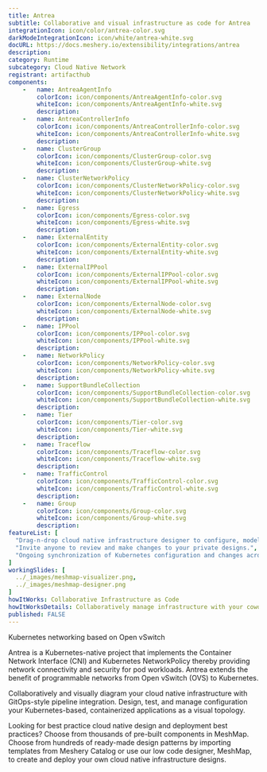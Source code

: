 ```yaml
---
title: Antrea
subtitle: Collaborative and visual infrastructure as code for Antrea
integrationIcon: icon/color/antrea-color.svg
darkModeIntegrationIcon: icon/white/antrea-white.svg
docURL: https://docs.meshery.io/extensibility/integrations/antrea
description: 
category: Runtime
subcategory: Cloud Native Network
registrant: artifacthub
components: 
	-	name: AntreaAgentInfo
		colorIcon: icon/components/AntreaAgentInfo-color.svg
		whiteIcon: icon/components/AntreaAgentInfo-white.svg
		description: 
	-	name: AntreaControllerInfo
		colorIcon: icon/components/AntreaControllerInfo-color.svg
		whiteIcon: icon/components/AntreaControllerInfo-white.svg
		description: 
	-	name: ClusterGroup
		colorIcon: icon/components/ClusterGroup-color.svg
		whiteIcon: icon/components/ClusterGroup-white.svg
		description: 
	-	name: ClusterNetworkPolicy
		colorIcon: icon/components/ClusterNetworkPolicy-color.svg
		whiteIcon: icon/components/ClusterNetworkPolicy-white.svg
		description: 
	-	name: Egress
		colorIcon: icon/components/Egress-color.svg
		whiteIcon: icon/components/Egress-white.svg
		description: 
	-	name: ExternalEntity
		colorIcon: icon/components/ExternalEntity-color.svg
		whiteIcon: icon/components/ExternalEntity-white.svg
		description: 
	-	name: ExternalIPPool
		colorIcon: icon/components/ExternalIPPool-color.svg
		whiteIcon: icon/components/ExternalIPPool-white.svg
		description: 
	-	name: ExternalNode
		colorIcon: icon/components/ExternalNode-color.svg
		whiteIcon: icon/components/ExternalNode-white.svg
		description: 
	-	name: IPPool
		colorIcon: icon/components/IPPool-color.svg
		whiteIcon: icon/components/IPPool-white.svg
		description: 
	-	name: NetworkPolicy
		colorIcon: icon/components/NetworkPolicy-color.svg
		whiteIcon: icon/components/NetworkPolicy-white.svg
		description: 
	-	name: SupportBundleCollection
		colorIcon: icon/components/SupportBundleCollection-color.svg
		whiteIcon: icon/components/SupportBundleCollection-white.svg
		description: 
	-	name: Tier
		colorIcon: icon/components/Tier-color.svg
		whiteIcon: icon/components/Tier-white.svg
		description: 
	-	name: Traceflow
		colorIcon: icon/components/Traceflow-color.svg
		whiteIcon: icon/components/Traceflow-white.svg
		description: 
	-	name: TrafficControl
		colorIcon: icon/components/TrafficControl-color.svg
		whiteIcon: icon/components/TrafficControl-white.svg
		description: 
	-	name: Group
		colorIcon: icon/components/Group-color.svg
		whiteIcon: icon/components/Group-white.svg
		description: 
featureList: [
  "Drag-n-drop cloud native infrastructure designer to configure, model, and deploy your workloads.",
  "Invite anyone to review and make changes to your private designs.",
  "Ongoing synchronization of Kubernetes configuration and changes across any number of clusters."
]
workingSlides: [
  ../_images/meshmap-visualizer.png,
  ../_images/meshmap-designer.png
]
howItWorks: Collaborative Infrastructure as Code
howItWorksDetails: Collaboratively manage infrastructure with your coworkers synchronously sharing the same designs.
published: FALSE
---
```

<p>
Kubernetes networking based on Open vSwitch
</p>
<p>Antrea is a Kubernetes-native project that implements the Container Network Interface (CNI) and Kubernetes NetworkPolicy thereby providing network connectivity and security for pod workloads. Antrea extends the benefit of programmable networks from Open vSwitch (OVS) to Kubernetes.</p><p>
    Collaboratively and visually diagram your cloud native infrastructure with GitOps-style pipeline integration. Design, test, and manage configuration your Kubernetes-based, containerized applications as a visual topology.
</p>
<p>
    Looking for best practice cloud native design and deployment best practices? Choose from thousands of pre-built components in MeshMap. Choose from hundreds of ready-made design patterns by importing templates from Meshery Catalog or use our low code designer, MeshMap, to create and deploy your own cloud native infrastructure designs.
</p>
